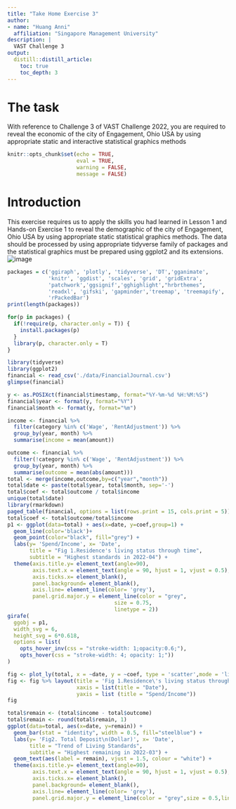 ```yaml
---
title: "Take Home Exercise 3"
author:
- name: "Huang Anni"
  affiliation: "Singapore Management University"
description: |
  VAST Challenge 3
output:
  distill::distill_article:
    toc: true
    toc_depth: 3
---
```


# The task
With reference to Challenge 3 of VAST Challenge 2022, you are required to reveal the economic of the city of Engagement, Ohio USA by using appropriate static and interactive statistical graphics methods


```r
knitr::opts_chunk$set(echo = TRUE,
                      eval = TRUE,
                      warning = FALSE, 
                      message = FALSE)
```

# Introduction
  
This exercise requires us to apply the skills you had learned in Lesson 1 and Hands-on Exercise 1 to reveal the demographic of the city of Engagement, Ohio USA by using appropriate static statistical graphics methods. The data should be processed by using appropriate tidyverse family of packages and the statistical graphics must be prepared using ggplot2 and its extensions.
![image](https://user-images.githubusercontent.com/44923423/166912984-6b798c62-f22e-4566-ac08-ad74e02af498.png)

  
```r
packages = c('ggiraph', 'plotly', 'tidyverse', 'DT','gganimate',
             'knitr', 'ggdist', 'scales', 'grid', 'gridExtra',
             'patchwork','ggsignif','gghighlight',"hrbrthemes",
             'readxl', 'gifski', 'gapminder','treemap', 'treemapify',
             'rPackedBar')
print(length(packages))

for(p in packages) {
  if(!require(p, character.only = T)) {
    install.packages(p)
  }
  library(p, character.only = T)
}
```

```r
library(tidyverse)
library(ggplot2)
financial <- read_csv('./data/FinancialJournal.csv')
glimpse(financial)
```
```r
y <- as.POSIXct(financial$timestamp, format="%Y-%m-%d %H:%M:%S")
financial$year <- format(y, format="%Y")
financial$month <- format(y, format="%m")

income <- financial %>%
  filter(category %in% c('Wage', 'RentAdjustment')) %>%
  group_by(year, month) %>%
  summarise(income = mean(amount))

outcome <- financial %>%
  filter(!category %in% c('Wage', 'RentAdjustment')) %>%
  group_by(year, month) %>%
  summarise(outcome = mean(abs(amount)))
total <- merge(income,outcome,by=c("year","month"))
total$date <- paste(total$year, total$month, sep='-')
total$coef <- total$outcome / total$income
unique(total$date)
library(rmarkdown)
paged_table(financial, options = list(rows.print = 15, cols.print = 5))
total$coef <- total$outcome/total$income
p1 <- ggplot(data=total) + aes(x=date, y=coef,group=1) +
  geom_line(color='black')+
  geom_point(color="black", fill="grey") +
  labs(y= 'Spend/Income', x= 'Date',
       title = "Fig 1.Residence's living status through time",
       subtitle = "Highest standards in 2022-04") +
  theme(axis.title.y= element_text(angle=90),
        axis.text.x = element_text(angle = 90, hjust = 1, vjust = 0.5),
        axis.ticks.x= element_blank(),
        panel.background= element_blank(), 
        axis.line= element_line(color= 'grey'),
        panel.grid.major.y = element_line(color = "grey",
                                  size = 0.75,
                                  linetype = 2))
girafe(
  ggobj = p1,
  width_svg = 6,
  height_svg = 6*0.618,
  options = list(
    opts_hover_inv(css = "stroke-width: 1;opacity:0.6;"),
    opts_hover(css = "stroke-width: 4; opacity: 1;"))
)
```
```r
fig <- plot_ly(total, x = ~date, y = ~coef, type = 'scatter',mode = 'lines+markers')
fig <- fig %>% layout(title = 'Fig 1.Residence\'s living status through time',
                      xaxis = list(title = "Date"),
                      yaxis = list (title = "Spend/Income"))
fig
```
```r
total$remain <- (total$income - total$outcome)
total$remain <- round(total$remain, 1)
ggplot(data=total, aes(x=date, y=remain)) +
  geom_bar(stat = "identity", width = 0.5, fill="steelblue") +
  labs(y= 'Fig2. Total Deposit\n(Dollar)', x= 'Date',
       title = "Trend of Living Standards",
       subtitle = "Highest remaining in 2022-03") +
  geom_text(aes(label = remain), vjust = 1.5, colour = "white") +
  theme(axis.title.y= element_text(angle=90),
        axis.text.x = element_text(angle = 90, hjust = 1, vjust = 0.5),
        axis.ticks.x= element_blank(),
        panel.background= element_blank(), 
        axis.line= element_line(color= 'grey'), 
        panel.grid.major.y = element_line(color = "grey",size = 0.5,linetype = 2))
```



